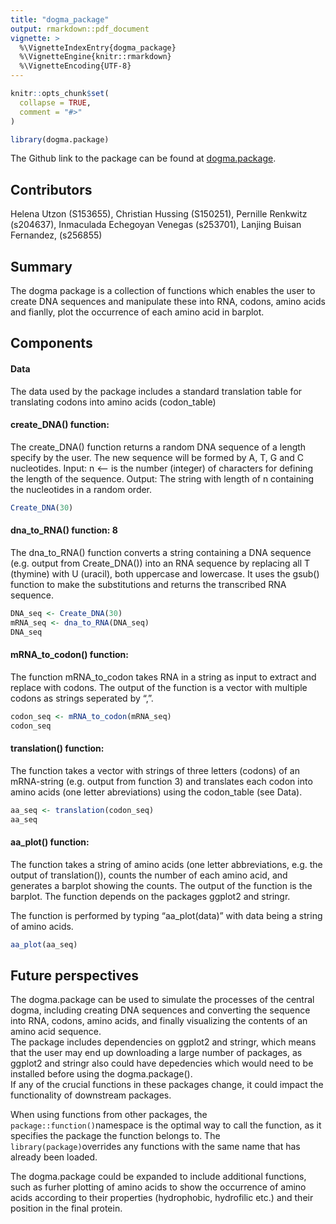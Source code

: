 ```yaml
---
title: "dogma_package"
output: rmarkdown::pdf_document
vignette: >
  %\VignetteIndexEntry{dogma_package}
  %\VignetteEngine{knitr::rmarkdown}
  %\VignetteEncoding{UTF-8}
---
```


```r
knitr::opts_chunk$set(
  collapse = TRUE,
  comment = "#>"
)
```

```r
library(dogma.package)
```

The Github link to the package can be found at [dogma.package](https://github.com/rforbiodatascience25/group_24_package).

## Contributors

Helena Utzon (S153655), Christian Hussing (S150251), Pernille Renkwitz (s204637), Inmaculada Echegoyan Venegas (s253701), Lanjing Buisan Fernandez, (s256855)

## Summary

The dogma package is a collection of functions which enables the user to create DNA sequences and manipulate these into RNA, codons, amino acids and fianlly, plot the occurrence of each amino acid in barplot.

## Components

#### Data

The data used by the package includes a standard translation table for translating codons into amino acids (codon_table)

#### create_DNA() function:

The create_DNA() function returns a random DNA sequence of a length specify by the user. The new sequence will be formed by A, T, G and C nucleotides. Input: n \<-- is the number (integer) of characters for defining the length of the sequence. Output: The string with length of n containing the nucleotides in a random order.

```r
Create_DNA(30)
```

#### dna_to_RNA() function: 8

The dna_to_RNA() function converts a string containing a DNA sequence (e.g. output from Create_DNA()) into an RNA sequence by replacing all T (thymine) with U (uracil), both uppercase and lowercase. It uses the gsub() function to make the substitutions and returns the transcribed RNA sequence.

```r
DNA_seq <- Create_DNA(30)
mRNA_seq <- dna_to_RNA(DNA_seq)
DNA_seq

```

#### mRNA_to_codon() function:

The function mRNA_to_codon takes RNA in a string as input to extract and replace with codons. The output of the function is a vector with multiple codons as strings seperated by ",".

```r
codon_seq <- mRNA_to_codon(mRNA_seq)
codon_seq
```

#### translation() function: 

The function takes a vector with strings of three letters (codons) of an mRNA-string (e.g. output from function 3) and translates each codon into amino acids (one letter abreviations) using the codon_table (see Data).

```r
aa_seq <- translation(codon_seq)
aa_seq
```

#### aa_plot() function:

The function takes a string of amino acids (one letter abbreviations, e.g. the output of translation()), counts the number of each amino acid, and generates a barplot showing the counts. The output of the function is the barplot. The function depends on the packages ggplot2 and stringr.

The function is performed by typing "aa_plot(data)" with data being a string of amino acids.

```r
aa_plot(aa_seq)
```

## Future perspectives

The dogma.package can be used to simulate the processes of the central dogma, including creating DNA sequences and converting the sequence into RNA, codons, amino acids, and finally visualizing the contents of an amino acid sequence. \
The package includes dependencies on ggplot2 and stringr, which means that the user may end up downloading a large number of packages, as ggplot2 and stringr also could have depedencies which would need to be installed before using the dogma.package(). \
If any of the crucial functions in these packages change, it could impact the functionality of downstream packages.

When using functions from other packages, the `package::function()`namespace is the optimal way to call the function, as it specifies the package the function belongs to. The `library(package)`overrides any functions with the same name that has already been loaded.

The dogma.package could be expanded to include additional functions, such as furher plotting of amino acids to show the occurrence of amino acids according to their properties (hydrophobic, hydrofilic etc.) and their position in the final protein.
